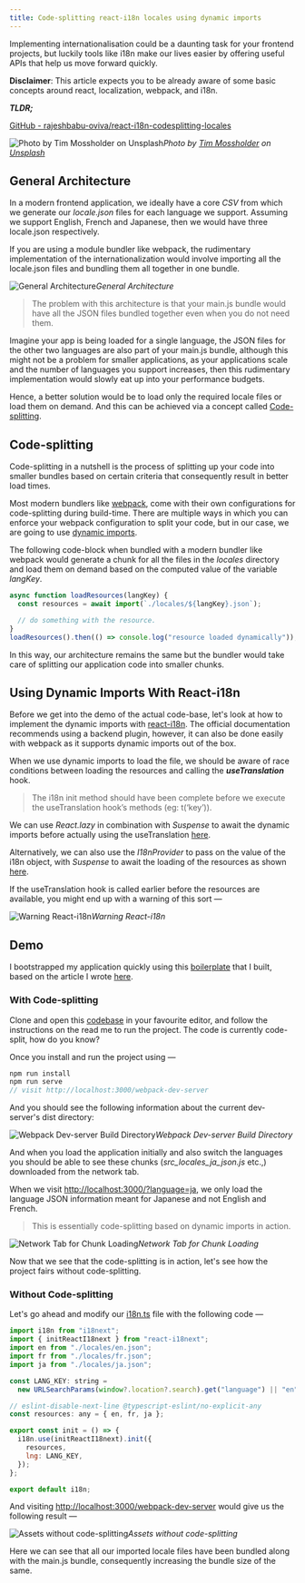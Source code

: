 ```yaml
---
title: Code-splitting react-i18n locales using dynamic imports
---
```


Implementing internationalisation could be a daunting task for your frontend projects, but luckily tools like i18n make our lives easier by offering useful APIs that help us move forward quickly.

**Disclaimer**: This article expects you to be already aware of some basic concepts around react, localization, webpack, and i18n.

**_TLDR;_**

[GitHub - rajeshbabu-oviva/react-i18n-codesplitting-locales](https://github.com/rajeshbabu-oviva/react-i18n-codesplitting-locales)

![Photo by [Tim Mossholder](https://unsplash.com/@timmossholder?utm_source=unsplash&utm_medium=referral&utm_content=creditCopyText) on [Unsplash](https://unsplash.com/s/photos/split?utm_source=unsplash&utm_medium=referral&utm_content=creditCopyText)](https://cdn-images-1.medium.com/max/13200/1*_5t29_HeW6e4Smbctn_ooA.jpeg)_Photo by [Tim Mossholder](https://unsplash.com/@timmossholder?utm_source=unsplash&utm_medium=referral&utm_content=creditCopyText) on [Unsplash](https://unsplash.com/s/photos/split?utm_source=unsplash&utm_medium=referral&utm_content=creditCopyText)_

## General Architecture

In a modern frontend application, we ideally have a core _CSV_ from which we generate our _locale.json_ files for each language we support. Assuming we support English, French and Japanese, then we would have three locale.json respectively.

If you are using a module bundler like webpack, the rudimentary implementation of the internationalization would involve importing all the locale.json files and bundling them all together in one bundle.

![General Architecture](https://cdn-images-1.medium.com/max/2996/1*xbfMJ-Ag6XGQ5WNt6h-Ekw.png)_General Architecture_

> The problem with this architecture is that your main.js bundle would have all the JSON files bundled together even when you do not need them.

Imagine your app is being loaded for a single language, the JSON files for the other two languages are also part of your main.js bundle, although this might not be a problem for smaller applications, as your applications scale and the number of languages you support increases, then this rudimentary implementation would slowly eat up into your performance budgets.

Hence, a better solution would be to load only the required locale files or load them on demand. And this can be achieved via a concept called [Code-splitting](https://developer.mozilla.org/en-US/docs/Glossary/Code_splitting).

## Code-splitting

Code-splitting in a nutshell is the process of splitting up your code into smaller bundles based on certain criteria that consequently result in better load times.

Most modern bundlers like [webpack](https://webpack.js.org/guides/code-splitting/#dynamic-imports), come with their own configurations for code-splitting during build-time. There are multiple ways in which you can enforce your webpack configuration to split your code, but in our case, we are going to use [dynamic imports](https://webpack.js.org/api/module-methods/#dynamic-expressions-in-import).

The following code-block when bundled with a modern bundler like webpack would generate a chunk for all the files in the _locales_ directory and load them on demand based on the computed value of the variable _langKey_.

```js
async function loadResources(langKey) {
  const resources = await import(`./locales/${langKey}.json`);

  // do something with the resource.
}
loadResources().then(() => console.log("resource loaded dynamically"));
```

In this way, our architecture remains the same but the bundler would take care of splitting our application code into smaller chunks.

## Using Dynamic Imports With React-i18n

Before we get into the demo of the actual code-base, let's look at how to implement the dynamic imports with [react-i18n](https://react.i18next.com/legacy-v9/step-by-step-guide#2-lazy-loading-translations). The official documentation recommends using a backend plugin, however, it can also be done easily with webpack as it supports dynamic imports out of the box.

When we use dynamic imports to load the file, we should be aware of race conditions between loading the resources and calling the **_useTranslation_** hook.

> The i18n init method should have been complete before we execute the useTranslation hook’s methods (eg: t(‘key’)).

We can use _React.lazy_ in combination with _Suspense_ to await the dynamic imports before actually using the useTranslation [here](https://github.com/rajeshbabu-oviva/react-i18n-codesplitting-locales/blob/master/src/App.tsx#L4).

Alternatively, we can also use the _I18nProvider_ to pass on the value of the i18n object, with _Suspense_ to await the loading of the resources as shown [here](https://github.com/rajeshbabu-oviva/react-i18n-codesplitting-locales/blob/master/src/AppWithI18nProvider.tsx).

If the useTranslation hook is called earlier before the resources are available, you might end up with a warning of this sort —

![Warning React-i18n](https://cdn-images-1.medium.com/max/3324/1*8hhkgKPwO-soJH6niPkapA.png)_Warning React-i18n_

## Demo

I bootstrapped my application quickly using this [boilerplate](https://github.com/rajeshbabu-oviva/react-ts-boilerplate) that I built, based on the article I wrote [here](https://medium.com/@rajeshdavid/a-quick-guide-to-choosing-a-robust-frontend-tech-stack-1f47c0458f08).

### With Code-splitting

Clone and open this [codebase](https://github.com/rajeshbabu-oviva/react-i18n-codesplitting-locales) in your favourite editor, and follow the instructions on the read me to run the project. The code is currently code-split, how do you know?

Once you install and run the project using —

```js
npm run install
npm run serve
// visit http://localhost:3000/webpack-dev-server
```

And you should see the following information about the current dev-server's dist directory:

![Webpack Dev-server Build Directory](https://cdn-images-1.medium.com/max/2280/1*ABxM139JPpi7jgV1PP95Gw.png)_Webpack Dev-server Build Directory_

And when you load the application initially and also switch the languages you should be able to see these chunks (_src_locales_ja_json.js_ etc.,) downloaded from the network tab.

When we visit [http://localhost:3000/?language=ja](http://localhost:3000/?language=ja), we only load the language JSON information meant for Japanese and not English and French.

> This is essentially code-splitting based on dynamic imports in action.

![Network Tab for Chunk Loading](https://cdn-images-1.medium.com/max/3836/1*LJMx6LHI6ljdXt7DyB_EXw.png)_Network Tab for Chunk Loading_

Now that we see that the code-splitting is in action, let's see how the project fairs without code-splitting.

### Without Code-splitting

Let's go ahead and modify our [i18n.ts](https://github.com/rajeshbabu-oviva/react-i18n-codesplitting-locales/blob/master/src/i18n.ts) file with the following code —

```js
import i18n from "i18next";
import { initReactI18next } from "react-i18next";
import en from "./locales/en.json";
import fr from "./locales/fr.json";
import ja from "./locales/ja.json";

const LANG_KEY: string =
  new URLSearchParams(window?.location?.search).get("language") || "en";

// eslint-disable-next-line @typescript-eslint/no-explicit-any
const resources: any = { en, fr, ja };

export const init = () => {
  i18n.use(initReactI18next).init({
    resources,
    lng: LANG_KEY,
  });
};

export default i18n;
```

And visiting [http://localhost:3000/webpack-dev-server](http://localhost:3000/webpack-dev-server) would give us the following result —

![Assets without code-splitting](https://cdn-images-1.medium.com/max/2208/1*FmOjpT62DFm0-sToUyfkwA.png)_Assets without code-splitting_

Here we can see that all our imported locale files have been bundled along with the main.js bundle, consequently increasing the bundle size of the same.
